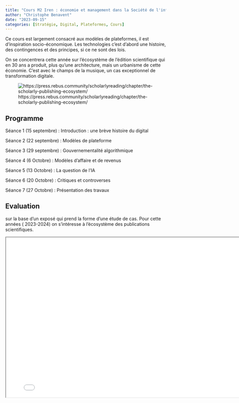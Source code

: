 ```yaml
---
title: "Cours M2 Iren : économie et management dans la Société de l'information "
author: "Christophe Benavent"
date: "2023-09-15"
categories: [Stratégie, Digital, Plateformes, Cours]
---
```


Ce cours est largement consacré aux modèles de plateformes, il est d'inspiration socio-économique. Les technologies c'est d'abord une histoire, des contingences et des principes, si ce ne sont des lois.

On se concentrera cette année sur l'écosystème de l'édition scientifique qui en 30 ans a produit, plus qu'une architecture, mais un urbanisme de cette économie. C'est avec le champs de la musique, un cas exceptionnel de transformation digitale.

![https://press.rebus.community/scholarlyreading/chapter/the-scholarly-publishing-ecosystem/](image14.jpg)

## Programme

Séance 1 (15 septembre) : Introduction : une brève histoire du digital

Séance 2 (22 septembre) : Modèles de plateforme

Séance 3 (29 septembre) : Gouvernementalité algorithmique

Séance 4 (6 Octobre) : Modèles d'affaire et de revenus

Séance 5 (13 Octobre) : La question de l'IA

Séance 6 (20 Octobre) : Critiques et controverses

Séance 7 (27 Octobre) : Présentation des travaux

## Evaluation

sur la base d'un exposé qui prend la forme d'une étude de cas. Pour cette années ( 2023-2024) on s'intéresse à l'écosystème des publications scientifiques.



```{=html}
<iframe width="800" height="500" src="PlateformeCours1.pdf" title="Quarto Documentation"></iframe>
```
